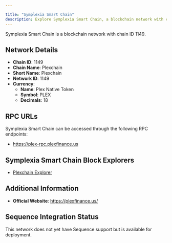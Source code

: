 ```yaml
---

title: "Symplexia Smart Chain"
description: Explore Symplexia Smart Chain, a blockchain network with chain ID 1149. Learn about its native currency, Plex Native Token, and how to interact with the network.
---
```




Symplexia Smart Chain is a blockchain network with chain ID 1149.

## Network Details

- **Chain ID**: 1149
- **Chain Name**: Plexchain
- **Short Name**: Plexchain
- **Network ID**: 1149
- **Currency**: 
  - **Name**: Plex Native Token
  - **Symbol**: PLEX
  - **Decimals**: 18

## RPC URLs

Symplexia Smart Chain can be accessed through the following RPC endpoints:

- https://plex-rpc.plexfinance.us

## Symplexia Smart Chain Block Explorers

- [Plexchain Explorer](https://explorer.plexfinance.us)

## Additional Information

- **Official Website**: https://plexfinance.us/

## Sequence Integration Status

This network does not yet have Sequence support but is available for deployment.
